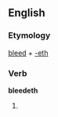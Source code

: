 ==English==

===Etymology===
[[bleed]] + [[-eth]]

===Verb===
'''bleedeth'''

# {{archaic third-person singular of|bleed}}